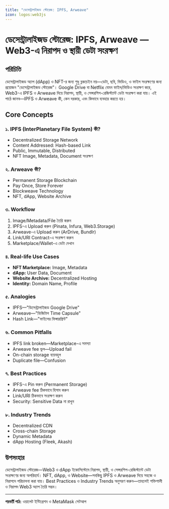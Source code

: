 ```yaml
---
title: "ডেসেন্ট্রালাইজড স্টোরেজ: IPFS, Arweave"
icon: logos:web3js
---
```


# ডেসেন্ট্রালাইজড স্টোরেজ: IPFS, Arweave — Web3-এ নিরাপদ ও স্থায়ী ডেটা সংরক্ষণ

## পরিচিতি

ডেসেন্ট্রালাইজড অ্যাপ (dApp) ও NFT-র জন্য শুধু ব্লকচেইন নয়—ডেটা, ছবি, ভিডিও, ও ফাইল সংরক্ষণের জন্য প্রয়োজন "ডেসেন্ট্রালাইজড স্টোরেজ"। Google Drive বা Netflix যেমন ফাইল/ভিডিও সংরক্ষণ করে, Web3-এ IPFS ও Arweave দিয়ে নিরাপদ, স্থায়ী, ও সেন্সরশিপ-রেজিস্ট্যান্ট ডেটা সংরক্ষণ করা যায়। এই পাঠে জানব—IPFS ও Arweave কী, কেন দরকার, এবং কিভাবে ব্যবহার করতে হয়।

## Core Concepts

### ১. IPFS (InterPlanetary File System) কী?
- Decentralized Storage Network
- Content Addressed: Hash-based Link
- Public, Immutable, Distributed
- NFT Image, Metadata, Document সংরক্ষণ

### ২. Arweave কী?
- Permanent Storage Blockchain
- Pay Once, Store Forever
- Blockweave Technology
- NFT, dApp, Website Archive

### ৩. Workflow
1. Image/Metadata/File তৈরি করুন
2. IPFS-এ Upload করুন (Pinata, Infura, Web3.Storage)
3. Arweave-এ Upload করুন (ArDrive, Bundlr)
4. Link/URI Contract-এ সংরক্ষণ করুন
5. Marketplace/Wallet-এ ডেটা দেখান

### ৪. Real-life Use Cases
- **NFT Marketplace:** Image, Metadata
- **dApp:** User Data, Document
- **Website Archive:** Decentralized Hosting
- **Identity:** Domain Name, Profile

### ৫. Analogies
- IPFS—"ডিসেন্ট্রালাইজড Google Drive"
- Arweave—"ডিজিটাল Time Capsule"
- Hash Link—"ফাইলের ফিঙ্গারপ্রিন্ট"

### ৬. Common Pitfalls
- IPFS link broken—Marketplace-এ সমস্যা
- Arweave fee ভুল—Upload fail
- On-chain storage ব্যয়বহুল
- Duplicate file—Confusion

### ৭. Best Practices
- IPFS-এ Pin করুন (Permanent Storage)
- Arweave fee ঠিকভাবে হিসাব করুন
- Link/URI ঠিকভাবে সংরক্ষণ করুন
- Security: Sensitive Data না রাখুন

### ৮. Industry Trends
- Decentralized CDN
- Cross-chain Storage
- Dynamic Metadata
- dApp Hosting (Fleek, Akash)

## উপসংহার

ডেসেন্ট্রালাইজড স্টোরেজ—Web3 ও dApp ইকোসিস্টেমে নিরাপদ, স্থায়ী, ও সেন্সরশিপ-রেজিস্ট্যান্ট ডেটা সংরক্ষণের জন্য অপরিহার্য। NFT, dApp, ও Website—সবকিছু IPFS ও Arweave দিয়ে সহজে ও নিরাপদে পরিচালনা করা যায়। Best Practices ও Industry Trends অনুসরণ করুন—তাহলেই শক্তিশালী ও নিরাপদ Web3 অ্যাপ তৈরি সম্ভব।

---

**পরবর্তী পাঠ:** ওয়ালেট ইন্টিগ্রেশন ও MetaMask সেটআপ
